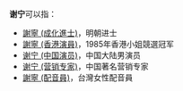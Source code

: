 '''谢宁'''可以指：
*[[謝寧_(成化進士)|謝寧 (成化進士)]]，明朝进士
*[[謝寧_(香港演員)|謝寧 (香港演員)]]，1985年香港小姐競選冠军
*[[谢宁_(中国演员)|谢宁 (中国演员)]]，中国大陆男演员
*[[谢宁_(营销专家)|谢宁 (营销专家)]]，中国著名营销专家
*[[謝寧_(配音員)|謝寧 (配音員)]]，台灣女性配音員
{{消歧义|N|cat=二字谢姓人名消歧义}}